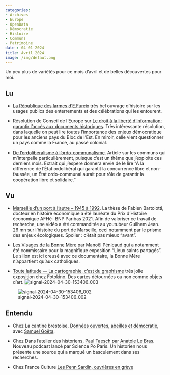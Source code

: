 ```yaml
---
categories:
- Archives 
- Europe 
- OpenData 
- Démocratie 
- Histoire 
- Communs 
- Patrimoine 
date : 04-01-2024
title: Avril 2024
image: /img/defaut.png
---
```


Un peu plus de variétés pour ce mois d'avril et de belles découvertes pour moi.

## Lu

* [La République des larmes d'E.Fureix](https://journals.openedition.org/rh19/4295) très bel ouvrage d'histoire sur les usages publics des enterrements et des célébrations qui les entourent. 

* Résolution de Conseil de l'Europe sur [Le droit à la liberté d'information: garantir l'accès aux documents historiques](https://pace.coe.int/fr/files/33390). Très intéressante résolution, dans laquelle on peut lire toutes l'importance des enjeux démocratique pour les anciens pays du Bloc de l'Est. En miroir, celle vient questionner un pays comme la France, au passé colonial.

* [De l’ordolibéralisme à l’ordo-communalisme](https://aoc.media/opinion/2024/04/11/de-lordoliberalisme-a-lordo-communalisme/). Article sur les communs qui m'interpelle particulièrement, puisque c'est un thème que j'exploite ces derniers mois. Extrait qui j'espère donnera envie de le lire "À la différence de l’État ordolibéral qui garantit la concurrence libre et non-faussée, un État ordo-communal aurait pour rôle de garantir la coopération libre et solidaire. "


## Vu

* [Marseille d’un port à l’autre – 1945 à 1992](https://histoire.bnpparibas/videos/50-ans-de-transformations-du-port-de-marseille-avec-le-youtubeur-guilhem/). La thèse de Fabien Bartolotti, docteur en histoire économique a été lauréate du Prix d’Histoire économique AFHé- BNP Paribas 2021. Afin de valoriser ce travail de recherche, une vidéo a été commanditée au youtubeur Guilhem Jean. 26 mn sur l'histoire du port de Marseille, ceci notamment par le prisme des enjeux écologiques. Spoiler : c'était pas mieux "avant".

* [Les Visages de la Bonne Mère](https://www.youtube.com/watch?v=sbJJDruB3b0&ab_channel=Mano%C3%ABlP%C3%A9nicaud) par Manoël Pénicaud qui a notamment été commissaire pour la magnifique exposition "Lieux saints partagés". Le sillon est ici creusé avec ce documentaire, la Bonne Mère n'appartient qu'aux catholiques. 

* [Toute latitude — La cartographie, c’est du graphisme](https://fotokino.org/agenda/toute_latitude_poullard_monsaingeon/) très jolie exposition chez Fotokino. Des cartes détournées ou non comme objets d'art.
![signal-2024-04-30-153406_003](https://hackmd.io/_uploads/SJq6md0ZA.jpg)

![signal-2024-04-30-153406_002](https://hackmd.io/_uploads/Skc67_AbC.jpg)


## Entendu

* Chez La cantine brestoise, [Données ouvertes, abeilles et démocratie](https://www.lacantine-brest.net/54-donnees-ouvertes-abeilles-et-democratie-avec-samuel-goeta/), avec [Samuel Goëta](https://mastodon.social/@samgoeta).

* Chez Dans l'atelier des historiens, [Paul Taesch par Anatole Le Bras](https://podcast.ausha.co/dans-l-atelier-des-historiens/paul-taesch-par-anatole-le-bras). Nouveau podcast lancé par Science Po Paris. Un historien nous présente une source qui a marqué un basculement dans ses recherches.

* Chez France Culture [Les Penn Sardin, ouvrières en grève](https://www.radiofrance.fr/franceculture/podcasts/serie-les-penn-sardin-ouvrieres-en-greve)
